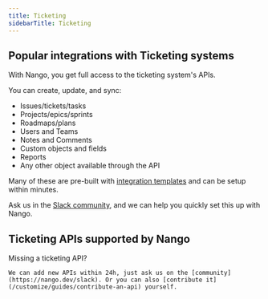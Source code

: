 ```yaml
---
title: Ticketing
sidebarTitle: Ticketing
---
```


## Popular integrations with Ticketing systems

With Nango, you get full access to the ticketing system's APIs.

You can create, update, and sync:

- Issues/tickets/tasks
- Projects/epics/sprints
- Roadmaps/plans
- Users and Teams
- Notes and Comments
- Custom objects and fields
- Reports
- Any other object available through the API

Many of these are pre-built with [integration templates](/understand/concepts/templates) and can be setup within minutes.

Ask us in the [Slack community](https://nango.dev/slack), and we can help you quickly set this up with Nango.

## Ticketing APIs supported by Nango

<CardGroup cols={4}>
    <Card title="Accelo" href="/integrations/all/accelo" color="#68a063" />
    <Card title="Asana" href="/integrations/all/asana" color="#68a063" />
    <Card title="Clickup" href="/integrations/all/clickup" color="#68a063" />
    <Card title="Front" href="/integrations/all/front" color="#68a063" />
    <Card title="Github" href="/integrations/all/github" color="#68a063" />
    <Card title="Gitlab" href="/integrations/all/gitlab" color="#68a063" />
    <Card title="Intercom" href="/integrations/all/intercom" color="#68a063" />
    <Card title="Jira" href="/integrations/all/jira" color="#68a063" />
    <Card title="Jira Data Center" href="/integrations/all/jira-data-center" color="#68a063" />
    <Card title="Linear" href="/integrations/all/linear" color="#68a063" />
    <Card title="Luma" href="/integrations/all/luma" color="#68a063" />
    <Card title="Monday" href="/integrations/all/monday" color="#68a063" />
    <Card title="Teamwork" href="/integrations/all/teamwork" color="#68a063" />
    <Card title="Todoist" href="/integrations/all/todoist" color="#68a063" />
    <Card title="Trello" href="/integrations/all/trello" color="#68a063" />
    <Card title="Zendesk" href="/integrations/all/zendesk" color="#68a063" />
    <Card title="Zoho Desk" href="/integrations/all/zoho-desk" color="#68a063" />
</CardGroup>

<Tip>
    Missing a ticketing API?

    We can add new APIs within 24h, just ask us on the [community](https://nango.dev/slack). Or you can also [contribute it](/customize/guides/contribute-an-api) yourself.
</Tip>